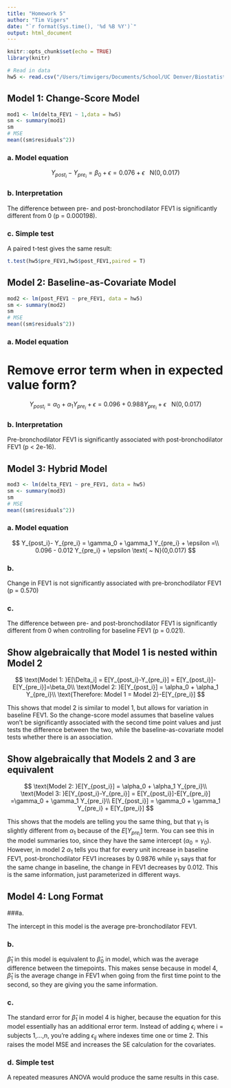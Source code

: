 ```yaml
---
title: "Homework 5"
author: "Tim Vigers"
date: "`r format(Sys.time(), '%d %B %Y')`"
output: html_document
---
```


```r
knitr::opts_chunk$set(echo = TRUE)
library(knitr)
```

```r
# Read in data
hw5 <- read.csv("/Users/timvigers/Documents/School/UC Denver/Biostatistics/Biostatistical Methods 2/Homeworks/Homework 5/hw5.txt",sep = "")
```
 
## Model 1: Change-Score Model

```r
mod1 <- lm(delta_FEV1 ~ 1,data = hw5)
sm <- summary(mod1)
sm
# MSE
mean((sm$residuals^2))
```

### a. Model equation

$$
Y_{post_i}-Y_{pre_i} = \beta_0 + \epsilon =0.076 + \epsilon \text{ ~ N}(0,0.017)
$$

### b. Interpretation

The difference between pre- and post-bronchodilator FEV1 is significantly different from 0 (p = 0.000198). 

### c. Simple test

A paired t-test gives the same result:
```r
t.test(hw5$pre_FEV1,hw5$post_FEV1,paired = T)
```

## Model 2: Baseline-as-Covariate Model

```r
mod2 <- lm(post_FEV1 ~ pre_FEV1, data = hw5)
sm <- summary(mod2)
sm
# MSE
mean((sm$residuals^2))
```

### a. Model equation

# Remove error term when in expected value form?

$$
Y_{post_i} = \alpha_0 + \alpha_1 Y_{pre_i}+ \epsilon =0.096 + 0.988 Y_{pre_i}+ \epsilon \text{ ~ N}(0,0.017)
$$

### b. Interpretation

Pre-bronchodilator FEV1 is significantly associated with post-bronchodilator FEV1 (p < 2e-16).

## Model 3: Hybrid Model

```r
mod3 <- lm(delta_FEV1 ~ pre_FEV1, data = hw5)
sm <- summary(mod3)
sm
# MSE
mean((sm$residuals^2))
```

### a. Model equation

$$
Y_{post_i}- Y_{pre_i} = \gamma_0 + \gamma_1 Y_{pre_i} + \epsilon =\\
0.096 - 0.012 Y_{pre_i} + \epsilon \text{ ~ N}(0,0.017)
$$

### b.

Change in FEV1 is not significantly associated with pre-bronchodilator FEV1 (p = 0.570)

### c. 

The difference between pre- and post-bronchodilator FEV1 is significantly different from 0 when controlling for baseline FEV1 (p = 0.021).

## Show algebraically that Model 1 is nested within Model 2

$$
\text{Model 1: }E[\Delta_i] = E[Y_{post_i}-Y_{pre_i}] = E[Y_{post_i}]-E[Y_{pre_i}]=\beta_0\\
\text{Model 2: }E[Y_{post_i}] = \alpha_0 + \alpha_1 Y_{pre_i}\\
\text{Therefore: Model 1 = Model 2}-E[Y_{pre_i}]
$$

This shows that model 2 is similar to model 1, but allows for variation in baseline FEV1. So the change-score model assumes that baseline values won't be significantly associated with the second time point values and just tests the difference between the two, while the baseline-as-covariate model tests whether there is an association. 

## Show algebraically that Models 2 and 3 are equivalent

$$
\text{Model 2: }E[Y_{post_i}] = \alpha_0 + \alpha_1 Y_{pre_i}\\
\text{Model 3: }E[Y_{post_i}-Y_{pre_i}] = E[Y_{post_i}]-E[Y_{pre_i}] =\gamma_0 + \gamma_1 Y_{pre_i}\\
E[Y_{post_i}] = \gamma_0 + \gamma_1 Y_{pre_i} + E[Y_{pre_i}]
$$

This shows that the models are telling you the same thing, but that $\gamma_1$ is slightly different from $\alpha_1$ because of the $E[Y_{pre_i}]$ term. You can see this in the model summaries too, since they have the same intercept ($\alpha_0 = \gamma_0$). However, in model 2 $\alpha_1$ tells you that for every unit increase in baseline FEV1, post-bronchodilator FEV1 increases by 0.9876 while $\gamma_1$ says that for the same change in baseline, the change in FEV1 decreases by 0.012. This is the same information, just parameterized in different ways.

## Model 4: Long Format

###a. 

The intercept in this model is the average pre-bronchodilator FEV1.

### b. 

$\hat\beta_1$ in this model is equivalent to $\hat\beta_0$ in model, which was the average difference between the timepoints. This makes sense because in model 4, $\hat\beta_1$ is the average change in FEV1 when going from the first time point to the second, so they are giving you the same information. 

### c. 

The standard error for $\hat\beta_1$ in model 4 is higher, because the equation for this  model essentially has an additional error term. Instead of adding $\epsilon_i$ where i = subjects 1,...,n, you're adding $\epsilon_{ij}$ where indexes time one or time 2. This raises the model MSE and increases the SE calculation for the covariates. 

### d. Simple test

A repeated measures ANOVA would produce the same results in this case. 
